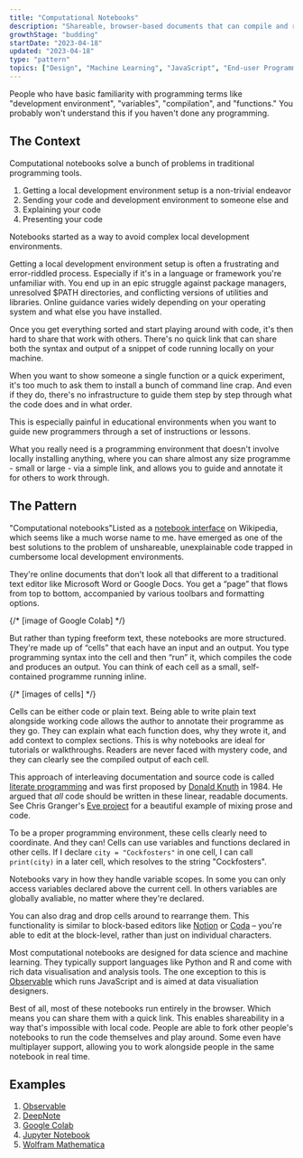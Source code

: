 ```yaml
---
title: "Computational Notebooks"
description: "Shareable, browser-based documents that can compile and run code"
growthStage: "budding"
startDate: "2023-04-18"
updated: "2023-04-18"
type: "pattern"
topics: ["Design", "Machine Learning", "JavaScript", "End-user Programming"]
---
```



<AssumedAudience>
  People who have basic familiarity with programming terms like "development environment", "variables", "compilation", and "functions." You probably won't understand this if you haven't done any programming.
</AssumedAudience>

<Spacer size="small" />

<h2 className="micro">The Context</h2>

Computational notebooks solve a bunch of problems in traditional programming tools.

1. Getting a local development environment setup is a non-trivial endeavor
2. Sending your code and development environment to someone else and 
3. Explaining your code
4. Presenting your code

Notebooks started as a way to avoid complex local development environments.

Getting a local development environment setup is often a frustrating and error-riddled process. Especially if it's in a language or framework you're unfamiliar with. You end up in an epic struggle against package managers, unresolved $PATH directories, and conflicting versions of utilities and libraries. Online guidance varies widely depending on your operating system and what else you have installed.

Once you get everything sorted and start playing around with code, it's then hard to share that work with others. There's no quick link that can share both the syntax and output of a snippet of code running locally on your machine.

When you want to show someone a single function or a quick experiment, it's too much to ask them to install a bunch of command line crap. And even if they do, there's no infrastructure to guide them step by step through what the code does and in what order.

This is especially painful in educational environments when you want to guide new programmers through a set of instructions or lessons.

What you really need is a programming environment that doesn't involve locally installing anything, where you can share almost any size programme - small or large - via a simple link, and allows you to guide and annotate it for others to work through.

<Spacer size="small" />

<h2 className="micro">The Pattern</h2>

"Computational notebooks"<Footnote idName={1}>Listed as a [notebook interface](https://en.wikipedia.org/wiki/Notebook_interface) on Wikipedia, which seems like a much worse name to me.</Footnote> have emerged as one of the best solutions to the problem of unshareable, unexplainable code trapped in cumbersome local development environments.

They're online documents that don't look all that different to a traditional text editor like Microsoft Word or Google Docs. You get a “page” that flows from top to bottom, accompanied by various toolbars and formatting options.

{/* [image of Google Colab] */}

But rather than typing freeform text, these notebooks are more structured. They're made up of “cells” that each have an input and an output. You type programming syntax into the cell and then “run” it, which compiles the code and produces an output. You can think of each cell as a small, self-contained programme running inline.

{/* [images of cells] */}

Cells can be either code or plain text. Being able to write plain text alongside working code allows the author to annotate their programme as they go. They can explain what each function does, why they wrote it, and add context to complex sections. This is why notebooks are ideal for tutorials or walkthroughs. Readers are never faced with mystery code, and they can clearly see the compiled output of each cell.

This approach of interleaving documentation and source code is called [literate programming](https://en.wikipedia.org/wiki/Literate_programming) and was first proposed by [Donald Knuth](https://en.wikipedia.org/wiki/Donald_Knuth) in <YearsAgo>1984</YearsAgo>. He argued that _all_ code should be written in these linear, readable documents. See Chris Granger's [Eve project](https://witheve.com/) for a beautiful example of mixing prose and code.

To be a proper programming environment, these cells clearly need to coordinate. And they can! Cells can use variables and functions declared in other cells. If I declare `city = "Cockfosters"` in one cell, I can call `print(city)` in a later cell, which resolves to the string "Cockfosters".

Notebooks vary in how they handle variable scopes. In some you can only access variables declared above the current cell. In others variables are globally avaliable, no matter where they're declared.

You can also drag and drop cells around to rearrange them. This functionality is similar to block-based editors like [Notion](https://www.notion.so/) or [Coda](https://coda.io/) – you're able to edit at the block-level, rather than just on individual characters.

Most computational notebooks are designed for data science and machine learning. They typically support languages like Python and R and come with rich data visualisation and analysis tools. The one exception to this is [Observable](https://observablehq.com/) which runs JavaScript and is aimed at data visualiation designers.

Best of all, most of these notebooks run entirely in the browser. Which means you can share them with a quick link. This enables shareability in a way that's impossible with local code. People are able to fork other people's notebooks to run the code themselves and play around. Some even have multiplayer support, allowing you to work alongside people in the same notebook in real time.

<Spacer size="small"/>

<h2 className="micro">Examples</h2>

1. [Observable](https://observablehq.com/)
2. [DeepNote](https://deepnote.com/)
3. [Google Colab](https://colab.research.google.com/notebooks/intro.ipynb)
4. [Jupyter Notebook](https://jupyter.org/)
5. [Wolfram Mathematica](https://www.wolfram.com/mathematica/)


